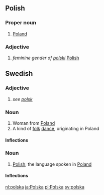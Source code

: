 ==Polish==
===Proper noun===
#[[Poland]]
===Adjective===
#''feminine gender of [[polski]]'' [[Polish]]

==Swedish==
===Adjective===
#''see [[polsk]]''

===Noun===
#Woman from [[Poland]]
#A kind of [[folk]] [[dance]], originating in Poland
====Inflections====
{{sv-noun|gender=Common|polska|polskan|polskor|polskorna|polskas|polskans|polskors|polskornas}}

===Noun===
#[[Polish]]; the language spoken in [[Poland]]
====Inflections====
{{sv-noun-un|gender=Common|polska|polskan|polskas|polskans}}

[[nl:polska]]
[[ja:Polska]]
[[pl:Polska]]
[[sv:polska]]